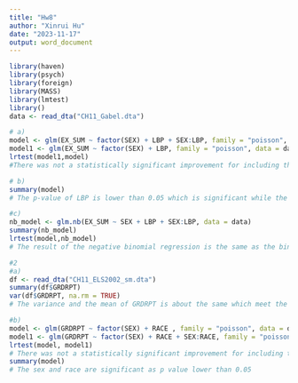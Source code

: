 ```yaml
---
title: "Hw8"
author: "Xinrui Hu"
date: "2023-11-17"
output: word_document
---
```


```r
library(haven)
library(psych)
library(foreign)
library(MASS)
library(lmtest)
library()
data <- read_dta("CH11_Gabel.dta")
```

```r
# a)
model <- glm(EX_SUM ~ factor(SEX) + LBP + SEX:LBP, family = "poisson", data = data)
model1 <- glm(EX_SUM ~ factor(SEX) + LBP, family = "poisson", data = data)
lrtest(model1,model)
#There was not a statistically significant improvement for including the interaction term in the model 
```
```r
# b)
summary(model)
# The p-value of LBP is lower than 0.05 which is significant while the sex and LBP*sex are not significant
```
```r
#c)
nb_model <- glm.nb(EX_SUM ~ SEX + LBP + SEX:LBP, data = data)
summary(nb_model)
lrtest(model,nb_model)
# The result of the negative binomial regression is the same as the binomial regression one.
```
```r
#2
#a)
df <- read_dta("CH11_ELS2002_sm.dta")
summary(df$GRDRPT)
var(df$GRDRPT, na.rm = TRUE)
# The variance and the mean of GRDRPT is about the same which meet the assumption of the poisson regression
```
```r
#b)
model <- glm(GRDRPT ~ factor(SEX) + RACE , family = "poisson", data = df)
model1 <- glm(GRDRPT ~ factor(SEX) + RACE + SEX:RACE, family = "poisson", data = df)
lrtest(model, model1)
# There was not a statistically significant improvement for including the interaction term in the model, so we choose the original model
summary(model)
# The sex and race are significant as p value lower than 0.05
```

